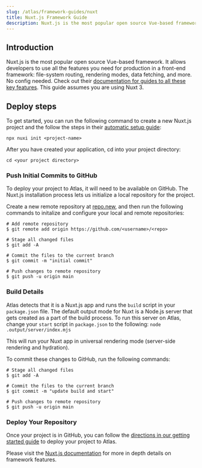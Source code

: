 ```yaml
---
slug: /atlas/framework-guides/nuxt
title: Nuxt.js Framework Guide
description: Nuxt.js is the most popular open source Vue-based framework. In this guide, you will learn how to deploy it on Atlas.
---
```

## Introduction

Nuxt.js is the most popular open source Vue-based framework. It allows developers to use all the features you need for production in a front-end framework: file-system routing, rendering modes, data fetching, and more. No config needed.
Check out their [documentation for guides to all these key features](https://nuxt.com/docs/getting-started/introduction). This guide assumes you are using Nuxt 3.

## Deploy steps

To get started, you can run the following command to create a new Nuxt.js project and the follow the steps in their [automatic setup guide](https://nuxt.com/docs/getting-started/installation):

`npx nuxi init <project-name>`

After you have created your application, cd into your project directory:

`cd <your project directory>`

### Push Initial Commits to GitHub

To deploy your project to Atlas, it will need to be available on GitHub. The Nuxt.js installation process lets us initialize a local repository for the project.

Create a new remote repository at [repo.new](https://github.com/new/), and then run the following commands to initalize and configure your local and remote repositories:
  
```
# Add remote repository
$ git remote add origin https://github.com/<username>/<repo>

# Stage all changed files
$ git add -A

# Commit the files to the current branch
$ git commit -m "initial commit"

# Push changes to remote repository
$ git push -u origin main
```

### Build Details

Atlas detects that it is a Nuxt.js app and runs the `build` script in your `package.json` file. The default output mode for Nuxt is a Node.js server that gets created as a part of the build process. To run this server on Atlas, change your `start` script in `package.json` to the following:
`node .output/server/index.mjs`

This will run your Nuxt app in universal rendering mode (server-side rendering and hydration).

To commit these changes to GitHub, run the following commands:

```
# Stage all changed files
$ git add -A

# Commit the files to the current branch
$ git commit -m "update build and start"

# Push changes to remote repository
$ git push -u origin main
```


### Deploy Your Repository

Once your project is in GitHub, you can follow the [directions in our getting started guide](https://developers.wpengine.com/docs/atlas/getting-started/deploy-from-existing-repo) to deploy your project to Atlas.

Please visit the [Nuxt.js documentation](https://nuxt.com/docs/getting-started/introduction) for more in depth details on framework features.
